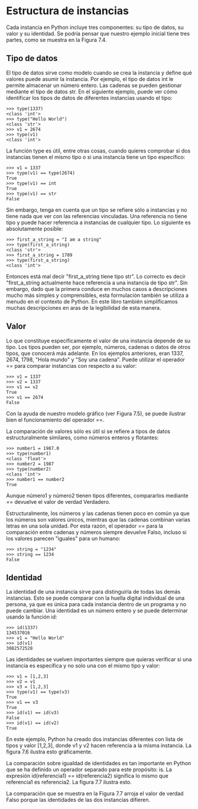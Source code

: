 # Estructura de instancias

Cada instancia en Python incluye tres componentes: su tipo de datos, su valor y su identidad. Se podría pensar que nuestro ejemplo inicial tiene tres partes, como se muestra en la Figura 7.4.

## Tipo de datos

El tipo de datos sirve como modelo cuando se crea la instancia y define qué valores puede asumir la instancia. Por ejemplo, el tipo de datos int le permite almacenar un número entero. Las cadenas se pueden gestionar mediante el tipo de datos str. En el siguiente ejemplo, puede ver cómo identificar los tipos de datos de diferentes instancias usando el tipo:

```python-repl filename="Python (Interactivo)"
>>> type(1337)
<class 'int'>
>>> type("Hello World")
<class 'str'>
>>> v1 = 2674
>>> type(v1)
<class 'int'>
```

La función type es útil, entre otras cosas, cuando quieres comprobar si dos instancias tienen el mismo tipo o si una instancia tiene un tipo específico:

```python-repl filename="Python (Interactivo)"
>>> v1 = 1337
>>> type(v1) == type(2674)
True
>>> type(v1) == int
True
>>> type(v1) == str
False
```

Sin embargo, tenga en cuenta que un tipo se refiere sólo a instancias y no tiene nada que ver con las referencias vinculadas. Una referencia no tiene tipo y puede hacer referencia a instancias de cualquier tipo. Lo siguiente es absolutamente posible:

```python-repl filename="Python (Interactivo)"
>>> first_a_string = "I am a string"
>>> type(first_a_string)
<class 'str'>
>>> first_a_string = 1789
>>> type(first_a_string)
<class 'int'>
```

Entonces está mal decir "first_a_string tiene tipo str". Lo correcto es decir "first_a_string actualmente hace referencia a una instancia de tipo str". Sin embargo, dado que la primera conduce en muchos casos a descripciones mucho más simples y comprensibles, esta formulación también se utiliza a menudo en el contexto de Python. En este libro también simplificamos muchas descripciones en aras de la legibilidad de esta manera.

## Valor

Lo que constituye específicamente el valor de una instancia depende de su tipo. Los tipos pueden ser, por ejemplo, números, cadenas o datos de otros tipos, que conocerá más adelante. En los ejemplos anteriores, eran 1337, 2674, 1798, "Hola mundo" y "Soy una cadena".
Puede utilizar el operador == para comparar instancias con respecto a su valor:

```python-repl filename="Python (Interactivo)"
>>> v1 = 1337
>>> v2 = 1337
>>> v1 == v2
True
>>> v1 == 2674
False
```

Con la ayuda de nuestro modelo gráfico (ver Figura 7.5), se puede ilustrar bien el funcionamiento del operador ==.

La comparación de valores sólo es útil si se refiere a tipos de datos estructuralmente similares, como números enteros y flotantes:

```python-repl filename="Python (Interactivo)"
>>> number1 = 1987.0
>>> type(number1)
<class 'float'>
>>> number2 = 1987
>>> type(number2)
<class 'int'>
>>> number1 == number2
True
```

Aunque número1 y número2 tienen tipos diferentes, compararlos mediante == devuelve el valor de verdad Verdadero.

Estructuralmente, los números y las cadenas tienen poco en común ya que los números son valores únicos, mientras que las cadenas combinan varias letras en una sola unidad. Por esta razón, el operador == para la comparación entre cadenas y números siempre devuelve Falso, incluso si los valores parecen "iguales" para un humano:

```python-repl filename="Python (Interactivo)"
>>> string = "1234"
>>> string == 1234
False
```

## Identidad

La identidad de una instancia sirve para distinguirla de todas las demás instancias. Esto se puede comparar con la huella digital individual de una persona, ya que es única para cada instancia dentro de un programa y no puede cambiar. Una identidad es un número entero y se puede determinar usando la función id:

```python-repl filename="Python (Interactivo)"
>>> id(1337)
134537016
>>> v1 = "Hello World"
>>> id(v1)
3082572528
```

Las identidades se vuelven importantes siempre que quieras verificar si una instancia es específica y no solo una con el mismo tipo y valor:

```python-repl filename="Python (Interactivo)"
>>> v1 = [1,2,3]
>>> v2 = v1
>>> v3 = [1,2,3]
>>> type(v1) == type(v3)
True
>>> v1 == v3
True
>>> id(v1) == id(v3)
False
>>> id(v1) == id(v2)
True
```

En este ejemplo, Python ha creado dos instancias diferentes con lista de tipos y valor [1,2,3], donde v1 y v2 hacen referencia a la misma instancia. La figura 7.6 ilustra esto gráficamente.

La comparación sobre igualdad de identidades es tan importante en Python que se ha definido un operador separado para este propósito: is.
La expresión id(referencia1) == id(referencia2) significa lo mismo que referencia1 es referencia2. La figura 7.7 ilustra esto.

La comparación que se muestra en la Figura 7.7 arroja el valor de verdad Falso porque las identidades de las dos instancias difieren.
